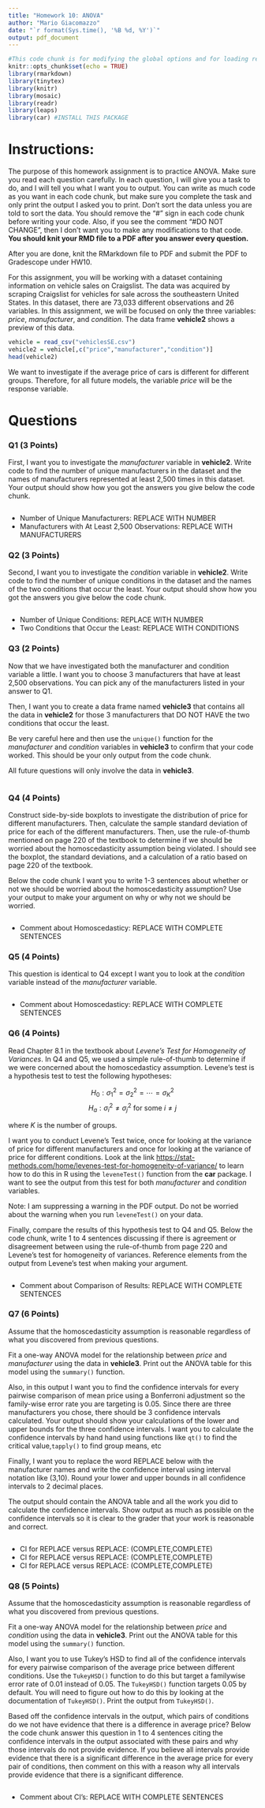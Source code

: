 ```yaml
---
title: "Homework 10: ANOVA"
author: "Mario Giacomazzo"
date: "`r format(Sys.time(), '%B %d, %Y')`"
output: pdf_document
---
```


```r
#This code chunk is for modifying the global options and for loading required R packages
knitr::opts_chunk$set(echo = TRUE)
library(rmarkdown)
library(tinytex)
library(knitr)
library(mosaic)
library(readr)
library(leaps)
library(car) #INSTALL THIS PACKAGE
```

# Instructions:

The purpose of this homework assignment is to practice ANOVA. Make sure you read each question carefully. In each question, I will give you a task to do, and I will tell you what I want you to output. You can write as much code as you want in each code chunk, but make sure you complete the task and only print the output I asked you to print. Don't sort the data unless you are told to sort the data. You should remove the "#" sign in each code chunk before writing your code. Also, if you see the comment "#DO NOT CHANGE", then I don't want you to make any modifications to that code. **You should knit your RMD file to a PDF after you answer every question.**

After you are done, knit the RMarkdown file to PDF and submit the PDF to Gradescope under HW10.

For this assignment, you will be working with a dataset containing information on vehicle sales on Craigslist. The data was acquired by scraping Craigslist for vehicles for sale across the southeastern United States. In this dataset, there are 73,033 different observations and 26 variables. In this assignment, we will be focused on only the three variables: *price*, *manufacturer*, and *condition*. The data frame **vehicle2** shows a preview of this data.

```r
vehicle = read_csv("vehiclesSE.csv")
vehicle2 = vehicle[,c("price","manufacturer","condition")]
head(vehicle2)
```

We want to investigate if the average price of cars is different for different groups. Therefore, for all future models, the variable *price* will be the response variable. 

\newpage

# Questions

### Q1 (3 Points)

First, I want you to investigate the *manufacturer* variable in **vehicle2**. Write code to find the number of unique manufacturers in the dataset and the names of manufacturers represented at least 2,500 times in this dataset. Your output should show how you got the answers you give below the code chunk.

```r

```

- Number of Unique Manufacturers: REPLACE WITH NUMBER
- Manufacturers with At Least 2,500 Observations: REPLACE WITH MANUFACTURERS


### Q2 (3 Points)

Second, I want you to investigate the *condition* variable in **vehicle2**. Write code to find the number of unique conditions in the dataset and the names of the two conditions that occur the least. Your output should show how you got the answers you give below the code chunk.

```r

```

- Number of Unique Conditions: REPLACE WITH NUMBER
- Two Conditions that Occur the Least: REPLACE WITH CONDITIONS


### Q3 (2 Points)

Now that we have investigated both the manufacturer and condition variable a little. I want you to choose 3 manufacturers that have at least 2,500 observations. You can pick any of the manufacturers listed in your answer to Q1. 

Then, I want you to create a data frame named **vehicle3** that contains all the data in **vehicle2** for those 3 manufacturers that DO NOT HAVE the two conditions that occur the least. 

Be very careful here and then use the `unique()` function for the *manufacturer* and *condition* variables in **vehicle3** to confirm that your code worked. This should be your only output from the code chunk.

All future questions will only involve the data in **vehicle3**.

```r

```


### Q4 (4 Points)

Construct side-by-side boxplots to investigate the distribution of price for different manufacturers. Then, calculate the sample standard deviation of price for each of the different manufacturers. Then, use the rule-of-thumb mentioned on page 220 of the textbook to determine if we should be worried about the homoscedasticity assumption being violated. I should see the boxplot, the standard deviations, and a calculation of a ratio based on page 220 of the textbook.

Below the code chunk I want you to write 1-3 sentences about whether or not we should be worried about the homoscedasticity assumption? Use your output to make your argument on why or why not we should be worried.

```r

```

- Comment about Homoscedasticy: REPLACE WITH COMPLETE SENTENCES


### Q5 (4 Points)

This question is identical to Q4 except I want you to look at the *condition* variable instead of the *manufacturer* variable.

```r

```

- Comment about Homoscedasticy: REPLACE WITH COMPLETE SENTENCES


### Q6 (4 Points)

Read Chapter 8.1 in the textbook about *Levene's Test for Homogeneity of Variances*. In Q4 and Q5, we used a simple rule-of-thumb to determine if we were concerned about the homoscedasticy assumption. Levene's test is a hypothesis test to test the following hypotheses:

$$H_0: \sigma^2_1 =\sigma^2_2 = \cdots = \sigma^2_K$$
$$H_a: \sigma^2_i\neq \sigma^2_j \textrm{ for some } i\neq j $$

where $K$ is the number of groups. 

I want you to conduct Levene's Test twice, once for looking at the variance of price for different manufacturers and once for looking at the variance of price for different conditions. Look at the link <https://stat-methods.com/home/levenes-test-for-homogeneity-of-variance/> to learn how to do this in R using the `leveneTest()` function from the **car** package. I want to see the output from this test for both *manufacturer* and *condition* variables. 

Note: I am suppressing a warning in the PDF output. Do not be worried about the warning when you run `leveneTest()` on your data.

Finally, compare the results of this hypothesis test to Q4 and Q5. Below the code chunk, write 1 to 4 sentences discussing if there is agreement or disagreement between using the rule-of-thumb from page 220 and Levene's test for homogeneity of variances. Reference elements from the output from Levene's test when making your argument.

```r

```
- Comment about Comparison of Results: REPLACE WITH COMPLETE SENTENCES

### Q7 (6 Points)

Assume that the homoscedasticity assumption is reasonable regardless of what you discovered from previous questions.

Fit a one-way ANOVA model for the relationship between *price* and *manufacturer* using the data in **vehicle3**. Print out the ANOVA table for this model using the `summary()` function. 

Also, in this output I want you to find the confidence intervals for every pairwise comparison of mean price using a Bonferroni adjustment so the family-wise error rate you are targeting is 0.05. Since there are three manufacturers you chose, there should be 3 confidence intervals calculated. Your output should show your calculations of the lower and upper bounds for the three confidence intervals. I want you to calculate the confidence intervals by hand hand using functions like `qt()` to find the critical value,`tapply()` to find group means, etc 

Finally, I want you to replace the word REPLACE below with the manufacturer names and write the confidence interval using interval notation like (3,10). Round your lower and upper bounds in all confidence intervals to 2 decimal places.

The output should contain the ANOVA table and all the work you did to calculate the confidence intervals. Show output as much as possible on the confidence intervals so it is clear to the grader that your work is reasonable and correct. 

```r

```

- CI for REPLACE versus REPLACE: (COMPLETE,COMPLETE)
- CI for REPLACE versus REPLACE: (COMPLETE,COMPLETE)
- CI for REPLACE versus REPLACE: (COMPLETE,COMPLETE)


### Q8 (5 Points)

Assume that the homoscedasticity assumption is reasonable regardless of what you discovered from previous questions.

Fit a one-way ANOVA model for the relationship between *price* and *condition* using the data in **vehicle3**. Print out the ANOVA table for this model using the `summary()` function. 

Also, I want you to use Tukey's HSD to find all of the confidence intervals for every pairwise comparison of the average price between different conditions. Use the `TukeyHSD()` function to do this but target a familywise error rate of 0.01 instead of 0.05. The `TukeyHSD()` function targets 0.05 by default. You will need to figure out how to do this by looking at the documentation of `TukeyHSD()`. Print the output from `TukeyHSD()`. 

Based off the confidence intervals in the output, which pairs of conditions do we not have evidence that there is a difference in average price? Below the code chunk answer this question in 1 to 4 sentences citing the confidence intervals in the output associated with these pairs and why those intervals do not provide evidence. If you believe all intervals provide evidence that there is a significant difference in the average price for every pair of conditions, then comment on this with a reason why all intervals provide evidence that there is a significant difference.

```r

```
- Comment about CI's: REPLACE WITH COMPLETE SENTENCES

